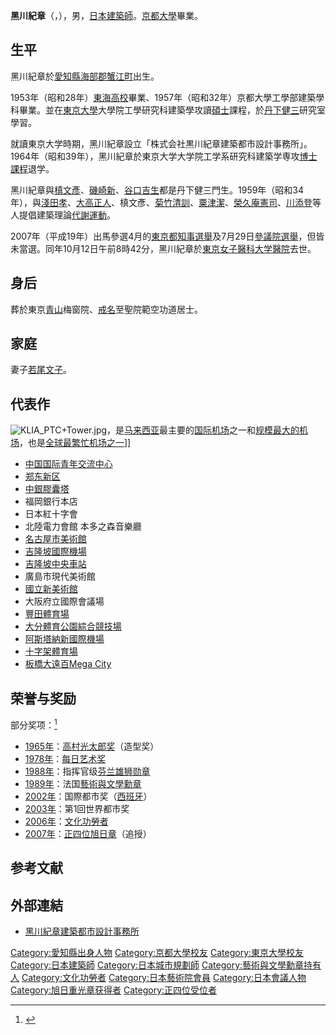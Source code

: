 {{Infobox person
|姓名=黑川紀章
|图像=
|出生日期={{birth date|1934|4|8}}
|出生地={{JPN}}[[愛知縣|愛知縣]][[海部郡_(愛知縣)|海部郡]][[蟹江町|蟹江町]]
|死亡日期={{death date and age|2007|10|12|1934|4|8}}
|死亡地={{JPN}}[[東京都|東京都]][[新宿区|新宿区]][[河田町|河田町]]
|国籍=日本
|母校=[[京都大學|京都大學]]工學部<br/>[[东京大学|东京大学]]研究生院工学系
|职业=建筑师
|奖项= [[正四位|正四位]][[旭日章|旭日章]]<br />[[藝術與文學勳章|藝術與文學勳章]]<br />{{指挥官级芬兰雄狮勋章}}}}
{{japanese|japanese=黒川紀章|kana=くろかわ きしょう|romaji=Kurokawa Kisho}}
'''黑川紀章'''（{{jpn|j=黒川 紀章|hg=くろかわ きしょう|rm=Kurokawa Kisho}}，{{bd|1934年|4月8日|2007年|10月12日}}），男，[[日本|日本]][[建築師|建築師]]。[[京都大學|京都大學]]畢業。

== 生平 ==
黑川紀章於[[愛知縣|愛知縣]][[海部郡_(愛知縣)|海部郡]][[蟹江町|蟹江町]]出生。

1953年（昭和28年）[[東海高校|東海高校]]畢業、1957年（昭和32年）京都大學工學部建築學科畢業。並在[[東京大學|東京大學]]大學院工學研究科建築學攻讀[[碩士|碩士]]課程，於[[丹下健三|丹下健三]]研究室學習。

就讀東京大学時期，黑川紀章設立「株式会社黒川紀章建築都市設計事務所」。1964年（昭和39年），黑川紀章於東京大学大学院工学系研究科建築学専攻[[博士課程|博士課程]]退学。

黑川紀章與[[槙文彥|槙文彥]]、[[磯崎新|磯崎新]]、[[谷口吉生|谷口吉生]]都是丹下健三門生。1959年（昭和34年），與[[淺田孝|淺田孝]]、[[大高正人|大高正人]]、槙文彥、[[菊竹清訓|菊竹清訓]]、[[粟津潔|粟津潔]]、[[榮久庵憲司|榮久庵憲司]]、[[川添登|川添登]]等人提倡建築理論[[代謝運動|代謝運動]]。

2007年（平成19年）出馬參選4月的[[2007年東京都知事選舉|東京都知事選舉]]及7月29日[[第21屆日本參議院議員通常選舉|參議院選舉]]，但皆未當選。同年10月12日午前8時42分，黑川紀章於[[東京女子醫科大学|東京女子醫科大学]][[醫院|醫院]]去世。

== 身后 ==
葬於東京[[青山_(東京)|青山]]梅窗院、[[戒名|戒名]]至聖院範空功道居士。

== 家庭 ==
妻子[[若尾文子|若尾文子]]。

==代表作==
[[File:KLIA_PTC+Tower.jpg|thumb]]，是[[马来西亚|马来西亚]]最主要的[[国际机场|国际机场]]之一和[[馬來西亞機場營運統計列表|规模最大的机场]]，也是[[全世界最繁忙的機場|全球最繁忙机场之一]]]]
*[[中国国际青年交流中心|中国国际青年交流中心]]
*[[郑东新区|郑东新区]]
*[[中銀膠囊塔|中銀膠囊塔]]
*福岡銀行本店
*日本紅十字會
*北陸電力會館 本多之森音樂廳
*[[名古屋市美術館|名古屋市美術館]]
*[[吉隆坡国际机场|吉隆坡國際機場]]
*[[吉隆坡中央車站|吉隆坡中央車站]]
*廣島市現代美術館
*[[國立新美術館|國立新美術館]]
*大阪府立國際會議場
*[[豐田體育場|豐田體育場]]
*[[大分體育公園綜合競技場|大分體育公園綜合競技場]]
*[[阿斯塔納國際機場|阿斯塔納新國際機場]]
*[[聖彼得堡體育場|十字架體育場]]
*[[遠東百貨|板橋大遠百Mega City]]

==荣誉与奖励==
部分奖项：<ref>{{cite book |editor=Andy Whyte |title=Kisho Kurokawa, Architect and Associates: Selected and Current Works |date=2000 |publisher=Images Publishing |isbn=9781864700190 |url=https://books.google.com/books?id=i-wa01TgV3cC&pg=PA244& |language=en|page=244}}</ref>
* [[1965年|1965年]]：[[高村光太郎奖|高村光太郎奖]]（造型奖）
* [[1978年|1978年]]：[[每日艺术奖|每日艺术奖]]
* [[1988年|1988年]]：指挥官级[[芬兰雄狮勋章|芬兰雄狮勋章]]
* [[1989年|1989年]]：法国[[藝術與文學勳章|藝術與文學勳章]]
* [[2002年|2002年]]：国際都市奖（[[西班牙|西班牙]]）
* [[2003年|2003年]]：第1回世界都市奖
* [[2006年|2006年]]：[[文化功勞者|文化功勞者]]
* [[2007年|2007年]]：[[正四位|正四位]][[旭日章|旭日章]]（追授）

==参考文献==
{{reflist}}

== 外部連結 ==
{{Commonscat|Kurokawa Kisho}}
* [https://web.archive.org/web/20090728085205/http://www.kisho.co.jp/c_index.php 黑川紀章建築都市設計事務所]

{{每日艺术奖}}

{{Authority control}}
{{DEFAULTSORT:Kurokawa Kisho}}
[[Category:愛知縣出身人物|Category:愛知縣出身人物]]
[[Category:京都大學校友|Category:京都大學校友]]
[[Category:東京大學校友|Category:東京大學校友]]
[[Category:日本建築師|Category:日本建築師]]
[[Category:日本城市規劃師|Category:日本城市規劃師]]
[[Category:藝術與文學勳章持有人|Category:藝術與文學勳章持有人]]
[[Category:文化功勞者|Category:文化功勞者]]
[[Category:日本藝術院會員|Category:日本藝術院會員]]
[[Category:日本會議人物|Category:日本會議人物]]
[[Category:旭日重光章获得者|Category:旭日重光章获得者]]
[[Category:正四位受位者|Category:正四位受位者]]